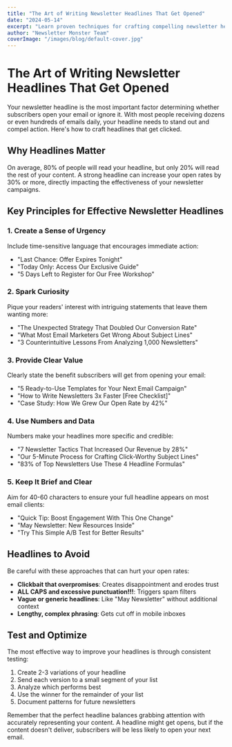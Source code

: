 ```yaml
---
title: "The Art of Writing Newsletter Headlines That Get Opened"
date: "2024-05-14"
excerpt: "Learn proven techniques for crafting compelling newsletter headlines that boost your open rates."
author: "Newsletter Monster Team"
coverImage: "/images/blog/default-cover.jpg"
---
```


# The Art of Writing Newsletter Headlines That Get Opened

Your newsletter headline is the most important factor determining whether subscribers open your email or ignore it. With most people receiving dozens or even hundreds of emails daily, your headline needs to stand out and compel action. Here's how to craft headlines that get clicked.

## Why Headlines Matter

On average, 80% of people will read your headline, but only 20% will read the rest of your content. A strong headline can increase your open rates by 30% or more, directly impacting the effectiveness of your newsletter campaigns.

## Key Principles for Effective Newsletter Headlines

### 1. Create a Sense of Urgency

Include time-sensitive language that encourages immediate action:

- "Last Chance: Offer Expires Tonight"
- "Today Only: Access Our Exclusive Guide"
- "5 Days Left to Register for Our Free Workshop"

### 2. Spark Curiosity

Pique your readers' interest with intriguing statements that leave them wanting more:

- "The Unexpected Strategy That Doubled Our Conversion Rate"
- "What Most Email Marketers Get Wrong About Subject Lines"
- "3 Counterintuitive Lessons From Analyzing 1,000 Newsletters"

### 3. Provide Clear Value

Clearly state the benefit subscribers will get from opening your email:

- "5 Ready-to-Use Templates for Your Next Email Campaign"
- "How to Write Newsletters 3x Faster [Free Checklist]"
- "Case Study: How We Grew Our Open Rate by 42%"

### 4. Use Numbers and Data

Numbers make your headlines more specific and credible:

- "7 Newsletter Tactics That Increased Our Revenue by 28%"
- "Our 5-Minute Process for Crafting Click-Worthy Subject Lines"
- "83% of Top Newsletters Use These 4 Headline Formulas"

### 5. Keep It Brief and Clear

Aim for 40-60 characters to ensure your full headline appears on most email clients:

- "Quick Tip: Boost Engagement With This One Change"
- "May Newsletter: New Resources Inside"
- "Try This Simple A/B Test for Better Results"

## Headlines to Avoid

Be careful with these approaches that can hurt your open rates:

- **Clickbait that overpromises**: Creates disappointment and erodes trust
- **ALL CAPS and excessive punctuation!!!**: Triggers spam filters
- **Vague or generic headlines**: Like "May Newsletter" without additional context
- **Lengthy, complex phrasing**: Gets cut off in mobile inboxes

## Test and Optimize

The most effective way to improve your headlines is through consistent testing:

1. Create 2-3 variations of your headline
2. Send each version to a small segment of your list
3. Analyze which performs best
4. Use the winner for the remainder of your list
5. Document patterns for future newsletters

Remember that the perfect headline balances grabbing attention with accurately representing your content. A headline might get opens, but if the content doesn't deliver, subscribers will be less likely to open your next email.
